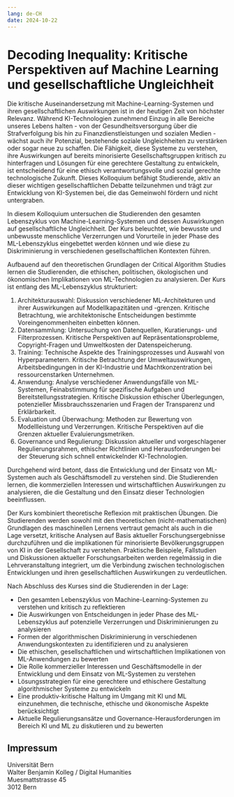 ```yaml
---
lang: de-CH
date: 2024-10-22
---
```


# Decoding Inequality: Kritische Perspektiven auf Machine Learning und gesellschaftliche Ungleichheit

Die kritische Auseinandersetzung mit Machine-Learning-Systemen und ihren gesellschaftlichen Auswirkungen ist in der heutigen Zeit von höchster Relevanz. Während KI-Technologien zunehmend Einzug in alle Bereiche unseres Lebens halten \- von der Gesundheitsversorgung über die Strafverfolgung bis hin zu Finanzdienstleistungen und sozialen Medien \- wächst auch ihr Potenzial, bestehende soziale Ungleichheiten zu verstärken oder sogar neue zu schaffen. Die Fähigkeit, diese Systeme zu verstehen, ihre Auswirkungen auf bereits minorisierte Gesellschaftsgruppen kritisch zu hinterfragen und Lösungen für eine gerechtere Gestaltung zu entwickeln, ist entscheidend für eine ethisch verantwortungsvolle und sozial gerechte technologische Zukunft. Dieses Kolloquium befähigt Studierende, aktiv an dieser wichtigen gesellschaftlichen Debatte teilzunehmen und trägt zur Entwicklung von KI-Systemen bei, die das Gemeinwohl fördern und nicht untergraben.

In diesem Kolloquium untersuchen die Studierenden den gesamten Lebenszyklus von Machine-Learning-Systemen und dessen Auswirkungen auf gesellschaftliche Ungleichheit. Der Kurs beleuchtet, wie bewusste und unbewusste menschliche Verzerrungen und Vorurteile in jeder Phase des ML-Lebenszyklus eingebettet werden können und wie diese zu Diskriminierung in verschiedenen gesellschaftlichen Kontexten führen.

Aufbauend auf den theoretischen Grundlagen der Critical Algorithm Studies lernen die Studierenden, die ethischen, politischen, ökologischen und ökonomischen Implikationen von ML-Technologien zu analysieren. Der Kurs ist entlang des ML-Lebenszyklus strukturiert:

1. Architekturauswahl: Diskussion verschiedener ML-Architekturen und ihrer Auswirkungen auf Modellkapazitäten und \-grenzen. Kritische Betrachtung, wie architektonische Entscheidungen bestimmte Voreingenommenheiten einbetten können.  
2. Datensammlung: Untersuchung von Datenquellen, Kuratierungs- und Filterprozessen. Kritische Perspektiven auf Repräsentationsprobleme, Copyright-Fragen und Umweltkosten der Datenspeicherung.  
3. Training: Technische Aspekte des Trainingsprozesses und Auswahl von Hyperparametern. Kritische Betrachtung der Umweltauswirkungen, Arbeitsbedingungen in der KI-Industrie und Machtkonzentration bei ressourcenstarken Unternehmen.  
4. Anwendung: Analyse verschiedener Anwendungsfälle von ML-Systemen, Feinabstimmung für spezifische Aufgaben und Bereitstellungsstrategien. Kritische Diskussion ethischer Überlegungen, potenzieller Missbrauchsszenarien und Fragen der Transparenz und Erklärbarkeit.  
5. Evaluation und Überwachung: Methoden zur Bewertung von Modellleistung und Verzerrungen. Kritische Perspektiven auf die Grenzen aktueller Evaluierungsmetriken.  
6. Governance und Regulierung: Diskussion aktueller und vorgeschlagener Regulierungsrahmen, ethischer Richtlinien und Herausforderungen bei der Steuerung sich schnell entwickelnder KI-Technologien.

Durchgehend wird betont, dass die Entwicklung und der Einsatz von ML-Systemen auch als Geschäftsmodell zu verstehen sind. Die Studierenden lernen, die kommerziellen Interessen und wirtschaftlichen Auswirkungen zu analysieren, die die Gestaltung und den Einsatz dieser Technologien beeinflussen.

Der Kurs kombiniert theoretische Reflexion mit praktischen Übungen. Die Studierenden werden sowohl mit den theoretischen (nicht-mathematischen) Grundlagen des maschinellen Lernens vertraut gemacht als auch in die Lage versetzt, kritische Analysen auf Basis aktueller Forschungsergebnisse durchzuführen und die implikationen für minorisierte Bevölkerungsgruppen von KI in der Gesellschaft zu verstehen. Praktische Beispiele, Fallstudien und Diskussionen aktueller Forschungsarbeiten werden regelmässig in die Lehrveranstaltung integriert, um die Verbindung zwischen technologischen Entwicklungen und ihren gesellschaftlichen Auswirkungen zu verdeutlichen.

Nach Abschluss des Kurses sind die Studierenden in der Lage:

* Den gesamten Lebenszyklus von Machine-Learning-Systemen zu verstehen und kritisch zu reflektieren  
* Die Auswirkungen von Entscheidungen in jeder Phase des ML-Lebenszyklus auf potenzielle Verzerrungen und Diskriminierungen zu analysieren  
* Formen der algorithmischen Diskriminierung in verschiedenen Anwendungskontexten zu identifizieren und zu analysieren  
* Die ethischen, gesellschaftlichen und wirtschaftlichen Implikationen von ML-Anwendungen zu bewerten  
* Die Rolle kommerzieller Interessen und Geschäftsmodelle in der Entwicklung und dem Einsatz von ML-Systemen zu verstehen  
* Lösungsstrategien für eine gerechtere und ethischere Gestaltung algorithmischer Systeme zu entwickeln  
* Eine produktiv-kritische Haltung im Umgang mit KI und ML einzunehmen, die technische, ethische und ökonomische Aspekte berücksichtigt  
* Aktuelle Regulierungsansätze und Governance-Herausforderungen im Bereich KI und ML zu diskutieren und zu bewerten

## Impressum

Universität Bern  
Walter Benjamin Kolleg / Digital Humanities  
Muesmattstrasse 45  
3012 Bern